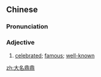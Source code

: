 ==Chinese==
{{zh-forms|type=22}}

===Pronunciation===
{{zh-pron
|m=dàmíngdǐngdǐng
|c=daai6 ming4 ding2 ding2
|h=pfs=thai-miàng-tín-tín
|cat=a
}}

===Adjective===
{{zh-adj}}

# [[celebrated]]; [[famous]]; [[well-known]]

[[zh:大名鼎鼎]]
